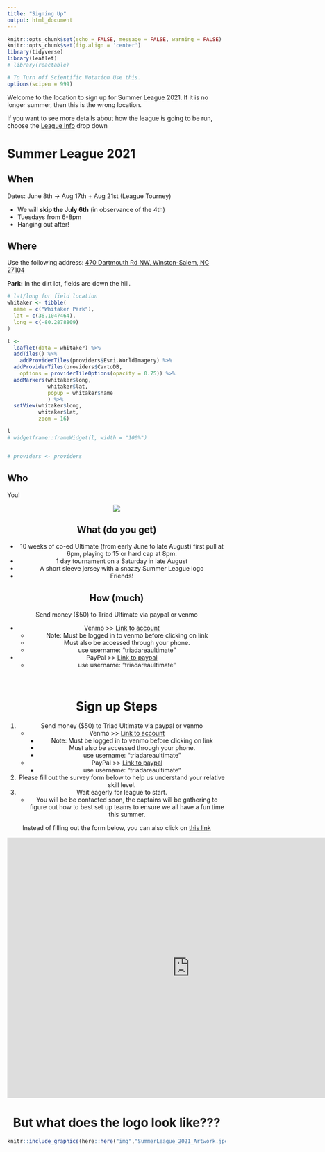 ```yaml
---
title: "Signing Up"
output: html_document
---
```


```r
knitr::opts_chunk$set(echo = FALSE, message = FALSE, warning = FALSE)
knitr::opts_chunk$set(fig.align = 'center')
library(tidyverse)
library(leaflet)
# library(reactable)

# To Turn off Scientific Notation Use this.
options(scipen = 999)
```

Welcome to the location to sign up for Summer League 2021. If it is no longer summer, then this is the wrong location.

If you want to see more details about how the league is going to be run, choose the [League Info](https://triad-ultimate.netlify.app/league.html) drop down



# Summer League 2021 {.tabset .tabset-fade .tabset-pills}

## When

Dates: June 8th -> Aug 17th  + Aug 21st (League Tourney)   

* We will __skip the July 6th__ (in observance of the 4th)
* Tuesdays from 6-8pm
* Hanging out after!

<!-- <a target="_blank" href="https://calendar.google.com/event?action=TEMPLATE&amp;tmeid=MHQ1Z2s5ZHEyNTdvbDRpbG4xbjQ1Mzh0NzBfMjAyMTA2MDFUMjIwMDAwWiB0cmlhZHVsdGltYXRlQG0&amp;tmsrc=triadultimate%40gmail.com&amp;scp=ALL"><img border="0" src="https://www.google.com/calendar/images/ext/gc_button1_en.gif"></a> -->


<!-- [Add these days to your google calendar](https://calendar.google.com/event?action=TEMPLATE&tmeid=MHQ1Z2s5ZHEyNTdvbDRpbG4xbjQ1Mzh0NzBfMjAyMTA2MDFUMjIwMDAwWiB0cmlhZHVsdGltYXRlQG0&tmsrc=triadultimate%40gmail.com&scp=ALL) -->

## Where

Use the following address: [470 Dartmouth Rd NW, Winston-Salem, NC 27104](https://www.google.com/maps/place/470+Dartmouth+Rd+NW,+Winston-Salem,+NC+27104/data=!4m2!3m1!1s0x8853b1dd288d6c39:0xc6f9004ea33ee24e?sa=X&ved=2ahUKEwiE8OzflbbwAhUSTKwKHcFzDhQQ8gEwAHoECAYQAQ)

__Park:__ In the dirt lot, fields are down the hill.

```r
# lat/long for field location
whitaker <- tibble(
  name = c("Whitaker Park"),
  lat = c(36.1047464),
  long = c(-80.2878809)
)

l <- 
  leaflet(data = whitaker) %>% 
  addTiles() %>%
    addProviderTiles(providers$Esri.WorldImagery) %>%
  addProviderTiles(providers$CartoDB,
    options = providerTileOptions(opacity = 0.75)) %>%
  addMarkers(whitaker$long, 
             whitaker$lat, 
             popup = whitaker$name
             ) %>%
  setView(whitaker$long, 
          whitaker$lat, 
          zoom = 16) 

l
# widgetframe::frameWidget(l, width = "100%")


# providers <- providers
```



## Who

You!  


<center>
![](https://media.giphy.com/media/xUOxf7XfmpxuSode1O/giphy.gif)



## What (do you get)   
   
* 10 weeks of co-ed Ultimate (from early June to late August) first pull at 6pm, playing to 15 or hard cap at 8pm.    
* 1 day tournament on a Saturday in late August  
* A short sleeve jersey with a snazzy Summer League logo   
* Friends!  

## How (much) 
  
Send money ($50) to Triad Ultimate via paypal or venmo    

* Venmo >> [Link to account](https://venmo.com/code?user_id=1599495850688512407)
    * Note: Must be logged in to venmo before clicking on link
    * Must also be accessed through your phone.
    * use username: "triadareaultimate"
* PayPal >> [Link to paypal](https://paypal.me/triadareaultimate)
    * use username: "triadareaultimate"


</br>

# Sign up Steps  


1. Send money ($50) to Triad Ultimate via paypal or venmo  
    * Venmo >> [Link to account](https://venmo.com/code?user_id=1599495850688512407)
        * Note: Must be logged in to venmo before clicking on link
        * Must also be accessed through your phone.
        * use username: "triadareaultimate"
    * PayPal >> [Link to paypal](https://paypal.me/triadareaultimate)
        * use username: "triadareaultimate"
1. Please fill out the survey form below to help us understand your relative skill level.  
1. Wait eagerly for league to start.
    * You will be be contacted soon, the captains will be gathering to figure out how to best set up teams to ensure we all have a fun time this summer.


Instead of filling out the form below, you can also click on [this link](https://docs.google.com/forms/d/e/1FAIpQLSeZcQi-pTylk-XN2T_l5v3kB8ajJYFCjuiWqeJulxPW2AxYhg/viewform?usp=sf_link)


<iframe src="https://docs.google.com/forms/d/e/1FAIpQLSeZcQi-pTylk-XN2T_l5v3kB8ajJYFCjuiWqeJulxPW2AxYhg/viewform?embedded=true" width="840" height="600" frameborder="0" marginheight="0" marginwidth="0">Loading…</iframe>
 

# But what does the logo look like???

```r
knitr::include_graphics(here::here("img","SummerLeague_2021_Artwork.jpeg"))
```

